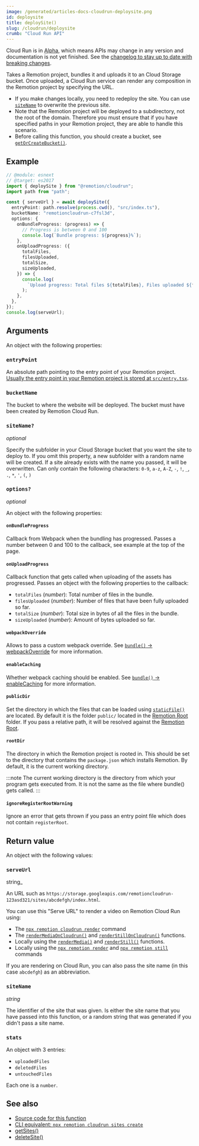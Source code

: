 ```yaml
---
image: /generated/articles-docs-cloudrun-deploysite.png
id: deploysite
title: deploySite()
slug: /cloudrun/deploysite
crumb: "Cloud Run API"
---
```


<ExperimentalBadge>
<p>Cloud Run is in <a href="/docs/cloudrun-alpha">Alpha</a>, which means APIs may change in any version and documentation is not yet finished. See the <a href="https://remotion.dev/changelog">changelog to stay up to date with breaking changes</a>.</p>
</ExperimentalBadge>

Takes a Remotion project, bundles it and uploads it to an Cloud Storage bucket. Once uploaded, a Cloud Run service can render any composition in the Remotion project by specifying the URL.

- If you make changes locally, you need to redeploy the site. You can use [`siteName`](#sitename) to overwrite the previous site.
- Note that the Remotion project will be deployed to a subdirectory, not the root of the domain. Therefore you must ensure that if you have specified paths in your Remotion project, they are able to handle this scenario.
- Before calling this function, you should create a bucket, see [`getOrCreateBucket()`](/docs/cloudrun/getorcreatebucket).

## Example

```ts twoslash
// @module: esnext
// @target: es2017
import { deploySite } from "@remotion/cloudrun";
import path from "path";

const { serveUrl } = await deploySite({
  entryPoint: path.resolve(process.cwd(), "src/index.ts"),
  bucketName: "remotioncloudrun-c7fsl3d",
  options: {
    onBundleProgress: (progress) => {
      // Progress is between 0 and 100
      console.log(`Bundle progress: ${progress}%`);
    },
    onUploadProgress: ({
      totalFiles,
      filesUploaded,
      totalSize,
      sizeUploaded,
    }) => {
      console.log(
        `Upload progress: Total files ${totalFiles}, Files uploaded ${filesUploaded}, Total size ${totalSize}, Size uploaded ${sizeUploaded}`,
      );
    },
  },
});
console.log(serveUrl);
```

## Arguments

An object with the following properties:

### `entryPoint`

An absolute path pointing to the entry point of your Remotion project. [Usually the entry point in your Remotion project is stored at `src/entry.tsx`](/docs/terminology/entry-point).

### `bucketName`

The bucket to where the website will be deployed. The bucket must have been created by Remotion Cloud Run.

### `siteName?`

_optional_

Specify the subfolder in your Cloud Storage bucket that you want the site to deploy to. If you omit this property, a new subfolder with a random name will be created. If a site already exists with the name you passed, it will be overwritten. Can only contain the following characters: `0-9`, `a-z`, `A-Z`, `-`, `!`, `_`, `.`, `*`, `'`, `(`, `)`

### `options?`

_optional_

An object with the following properties:

#### `onBundleProgress`

Callback from Webpack when the bundling has progressed. Passes a number between 0 and 100 to the callback, see example at the top of the page.

#### `onUploadProgress`

Callback function that gets called when uploading of the assets has progressed. Passes an object with the following properties to the callback:

- `totalFiles` (_number_): Total number of files in the bundle.
- `filesUploaded` (_number_): Number of files that have been fully uploaded so far.
- `totalSize` (_number_): Total size in bytes of all the files in the bundle.
- `sizeUploaded` (_number_): Amount of bytes uploaded so far.

#### `webpackOverride`

Allows to pass a custom webpack override. See [`bundle()` -> webpackOverride](/docs/bundle#webpackoverride) for more information.

#### `enableCaching`

Whether webpack caching should be enabled. See [`bundle()` -> enableCaching](/docs/bundle#enablecaching) for more information.

#### `publicDir`

Set the directory in which the files that can be loaded using [`staticFile()`](/docs/staticfile) are located. By default it is the folder `public/` located in the [Remotion Root](/docs/terminology/remotion-root) folder. If you pass a relative path, it will be resolved against the [Remotion Root](/docs/terminology/remotion-root).

#### `rootDir`

The directory in which the Remotion project is rooted in. This should be set to the directory that contains the `package.json` which installs Remotion. By default, it is the current working directory.

:::note
The current working directory is the directory from which your program gets executed from. It is not the same as the file where bundle() gets called.
:::

#### `ignoreRegisterRootWarning`

Ignore an error that gets thrown if you pass an entry point file which does not contain `registerRoot`.

## Return value

An object with the following values:

### `serveUrl`

string\_

An URL such as `https://storage.googleapis.com/remotioncloudrun-123asd321/sites/abcdefgh/index.html`.

You can use this "Serve URL" to render a video on Remotion Cloud Run using:

- The [`npx remotion cloudrun render`](/docs/cloudrun/cli/render) command
- The [`renderMediaOnCloudrun()`](/docs/cloudrun/rendermediaoncloudrun) and [`renderStillOnCloudrun()`](/docs/cloudrun/renderstilloncloudrun) functions.
- Locally using the [`renderMedia()`](/docs/renderer/render-media) and [`renderStill()`](/docs/renderer/render-still) functions.
- Locally using the [`npx remotion render`](/docs/cli) and [`npx remotion still`](/docs/cli) commands

If you are rendering on Cloud Run, you can also pass the site name (in this case `abcdefgh`) as an abbreviation.

### `siteName`

_string_

The identifier of the site that was given. Is either the site name that you have passed into this function, or a random string that was generated if you didn't pass a site name.

### `stats`

An object with 3 entries:

- `uploadedFiles`
- `deletedFiles`
- `untouchedFiles`

Each one is a `number`.

## See also

- [Source code for this function](https://github.com/remotion-dev/remotion/blob/main/packages/cloudrun/src/api/deploy-site.ts)
- [CLI equivalent: `npx remotion cloudrun sites create`](/docs/cloudrun/cli/sites#create)
- [getSites()](/docs/cloudrun/getsites)
- [deleteSite()](/docs/cloudrun/deletesite)
